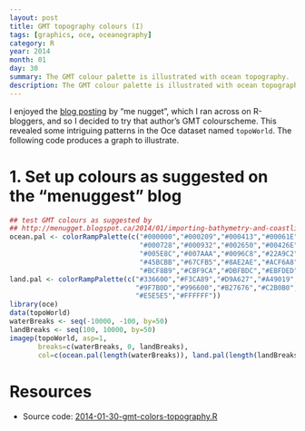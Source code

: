 ```yaml
---
layout: post
title: GMT topography colours (I)
tags: [graphics, oce, oceanography]
category: R
year: 2014
month: 01
day: 30
summary: The GMT colour palette is illustrated with ocean topography.
description: The GMT colour palette is illustrated with ocean topography.
---
```


I enjoyed the [blog posting](http://menugget.blogspot.ca/2014/01/importing-bathymetry-and-coastline-data.html) by "me nugget", which I ran across on R-bloggers, and so I decided to try that author's GMT colourscheme.  This revealed some intriguing patterns in the Oce dataset named ``topoWorld``.  The following code produces a graph to illustrate.


# 1. Set up colours as suggested on the "menuggest" blog
```r
## test GMT colours as suggested by
## http://menugget.blogspot.ca/2014/01/importing-bathymetry-and-coastline-data.html
ocean.pal <- colorRampPalette(c("#000000","#000209","#000413","#00061E",
                                "#000728","#000932","#002650","#00426E",
                                "#005E8C","#007AAA","#0096C8","#22A9C2",
                                "#45BCBB","#67CFB5","#8AE2AE","#ACF6A8",
                                "#BCF8B9","#CBF9CA","#DBFBDC","#EBFDED"))
land.pal <- colorRampPalette(c("#336600","#F3CA89","#D9A627","#A49019",
                               "#9F7B0D","#996600","#B27676","#C2B0B0",
                               "#E5E5E5","#FFFFFF"))
library(oce)
data(topoWorld)
waterBreaks <- seq(-10000, -100, by=50)
landBreaks <- seq(100, 10000, by=50)
imagep(topoWorld, asp=1,
       breaks=c(waterBreaks, 0, landBreaks),
       col=c(ocean.pal(length(waterBreaks)), land.pal(length(landBreaks))))
```


# Resources

* Source code: [2014-01-30-gmt-colors-topography.R]({{ site.url }}/assets/2014-01-30-gmt-colors-topography.R)
